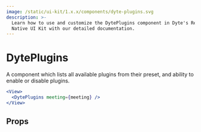 ```yaml
---
image: /static/ui-kit/1.x.x/components/dyte-plugins.svg
description: >-
  Learn how to use and customize the DytePlugins component in Dyte's React
  Native UI Kit with our detailed documentation.
---
```


# DytePlugins

A component which lists all available plugins from their preset, and ability to
enable or disable plugins.

```jsx
<View>
  <DytePlugins meeting={meeting} />
</View>
```

## Props

<PropsTable of="dyte-plugins" />

<head>
  <title>React Native UI Kit DytePlugins</title>
</head>
